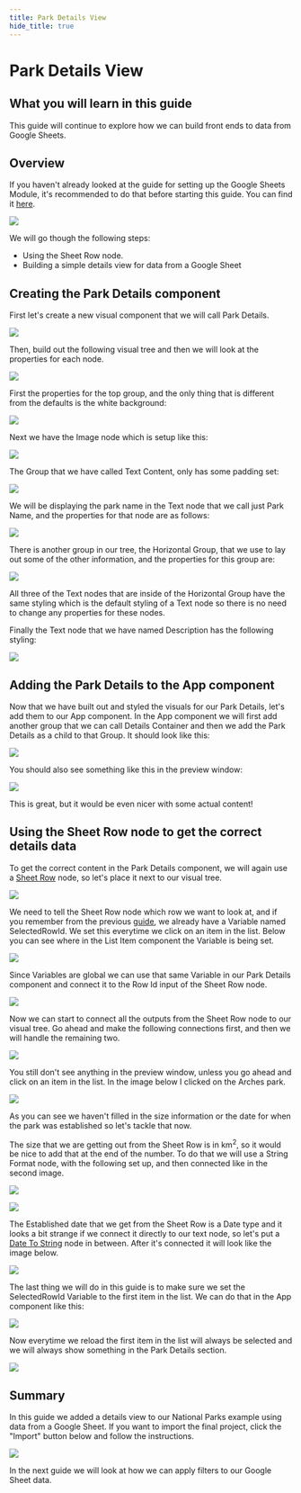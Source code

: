 ```yaml
---
title: Park Details View
hide_title: true
---
```

# Park Details View

## What you will learn in this guide

This guide will continue to explore how we can build front ends to data from Google Sheets.

## Overview

If you haven't already looked at the guide for setting up the Google Sheets Module, it's recommended to do that before starting this guide. You can find it [here](/library/modules/gsheets/guides/setting-up).

<div className="ndl-image-with-background l">

![](/library/modules/gsheets/guides/park-details/park-details.png)

</div>

We will go though the following steps:

-   Using the Sheet Row node.
-   Building a simple details view for data from a Google Sheet

## Creating the Park Details component

First let's create a new visual component that we will call Park Details.

<div className="ndl-image-with-background l">

![](/library/modules/gsheets/guides/park-details/park-details-new-comp.png)

</div>

Then, build out the following visual tree and then we will look at the properties for each node.

<div className="ndl-image-with-background l">

![](/library/modules/gsheets/guides/park-details/park-details-node-tree.png)

</div>

First the properties for the top group, and the only thing that is different from the defaults is the white background:

<div className="ndl-image-with-background ">

![](/library/modules/gsheets/guides/park-details/top-group-props.png)

</div>

Next we have the Image node which is setup like this:

<div className="ndl-image-with-background ">

![](/library/modules/gsheets/guides/park-details/image-props.png)

</div>

The Group that we have called Text Content, only has some padding set:

<div className="ndl-image-with-background l">

![](/library/modules/gsheets/guides/park-details/text-content-props.png)

</div>

We will be displaying the park name in the Text node that we call just Park Name, and the properties for that node are as follows:

<div className="ndl-image-with-background l">

![](/library/modules/gsheets/guides/park-details/park-name-props.png)

</div>

There is another group in our tree, the Horizontal Group, that we use to lay out some of the other information, and the properties for this group are:

<div className="ndl-image-with-background l">

![](/library/modules/gsheets/guides/park-details/hgroup-props.png)

</div>

All three of the Text nodes that are inside of the Horizontal Group have the same styling which is the default styling of a Text node so there is no need to change any properties for these nodes.

Finally the Text node that we have named Description has the following styling:

<div className="ndl-image-with-background ">

![](/library/modules/gsheets/guides/park-details/description-props.png)

</div>

## Adding the Park Details to the App component

Now that we have built out and styled the visuals for our Park Details, let's add them to our App component. In the App component we will first add another group that we can call Details Container and then we add the Park Details as a child to that Group. It should look like this:

<div className="ndl-image-with-background l">

![](/library/modules/gsheets/guides/park-details/app-comp-with-deets.png)

</div>

You should also see something like this in the preview window:

<div className="ndl-image-with-background l">

![](/library/modules/gsheets/guides/park-details/deets-preview-no-data.png)

</div>

This is great, but it would be even nicer with some actual content!

## Using the Sheet Row node to get the correct details data

To get the correct content in the Park Details component, we will again use a [Sheet Row](/library/modules/gsheets/node-docs/sheet-row) node, so let's place it next to our visual tree.

<div className="ndl-image-with-background l">

![](/library/modules/gsheets/guides/park-details/add-sheet-row.png)

</div>

We need to tell the Sheet Row node which row we want to look at, and if you remember from the previous [guide](/library/modules/gsheets/guides/setting-up/), we already have a Variable named SelectedRowId. We set this everytime we click on an item in the list. Below you can see where in the List Item component the Variable is being set.

<div className="ndl-image-with-background l">

![](/library/modules/gsheets/guides/park-details/list-item-variable.png)

</div>

Since Variables are global we can use that same Variable in our Park Details component and connect it to the Row Id input of the Sheet Row node.

<div className="ndl-image-with-background l">

![](/library/modules/gsheets/guides/park-details/var-to-sheet-row.png)

</div>

Now we can start to connect all the outputs from the Sheet Row node to our visual tree. Go ahead and make the following connections first, and then we will handle the remaining two.

<div className="ndl-image-with-background l">

![](/library/modules/gsheets/guides/park-details/details-almost-connected.png)

</div>

You still don't see anything in the preview window, unless you go ahead and click on an item in the list. In the image below I clicked on the Arches park.

<div className="ndl-image-with-background l">

![](/library/modules/gsheets/guides/park-details/arches.png)

</div>

As you can see we haven't filled in the size information or the date for when the park was established so let's tackle that now.

The size that we are getting out from the Sheet Row is in km<sup>2</sup>, so it would be nice to add that at the end of the number. To do that we will use a String Format node, with the following set up, and then connected like in the second image.

<div className="ndl-image-with-background l">

![](/library/modules/gsheets/guides/park-details/string-format-props.png)

</div>

<div className="ndl-image-with-background l">

![](/library/modules/gsheets/guides/park-details/size-connected.png)

</div>

The Established date that we get from the Sheet Row is a Date type and it looks a bit strange if we connect it directly to our text node, so let's put a [Date To String](/nodes/utilities/date-to-string) node in between. After it's connected it will look like the image below.

<div className="ndl-image-with-background l">

![](/library/modules/gsheets/guides/park-details/date-connected.png)

</div>

The last thing we will do in this guide is to make sure we set the SelectedRowId Variable to the first item in the list. We can do that in the App component like this:

<div className="ndl-image-with-background l">

![](/library/modules/gsheets/guides/park-details/first-item-selected.png)

</div>

Now everytime we reload the first item in the list will always be selected and we will always show something in the Park Details section.

<div className="ndl-image-with-background l">

![](/library/modules/gsheets/guides/park-details/first-item-selected-preview.png)

</div>

## Summary

In this guide we added a details view to our National Parks example using data from a Google Sheet. If you want to import the final project, click the "Import" button below and follow the instructions.


<div className="ndl-image-with-background l">
    <img
        src={useBaseUrl(
            '/library/modules/gsheets/guides/park-details/first-item-selected-preview.png'
        )}
        className="ndl-image small"
    ></img>
    <ImportButton
        zip="gsheets-part2-1.zip"
        name="Google Sheets Park Details"
        thumb="arches.png"
    />
</div>

In the next guide we will look at how we can apply filters to our Google Sheet data.
